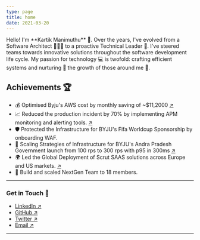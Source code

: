 ```yaml
---
type: page
title: home
date: 2021-03-20
---
```



<ProfileCard imageUrl={personalization.profilePicPublicPath}>
  Hello! I'm **Kartik Manimuthu** 👋. Over the years, I've evolved from a
  Software Architect 👨🏽‍💻 to a proactive Technical Leader 🚀. I've steered teams
  towards innovative solutions throughout the software development life cycle.
  My passion for technology 💻 is twofold: crafting efficient systems and
  nurturing 🌱 the growth of those around me 🌟.
</ProfileCard>

## Achievements 🏆

- 💰 Optimised Byju's AWS cost by monthly saving of ~$11,2000 [↗](https://aws.amazon.com/solutions/case-studies/byjus-case-study)
- 📈 Reduced the production incident by 70% by implementing APM monitoring and alerting tools. [↗](https://coralogix.com/case-studies/byjus/)
- 🛡️ Protected the Infrastructure for BYJU's Fifa Worldcup Sponsorship by onboarding WAF.
- 🚀 Scaling Strategies of Infrastructure for BYJU's Andra Pradesh Government launch from 100 rps to 300 rps with p95 in 300ms [↗](https://indiaeducationdiary.in/byjus-launches-one-of-its-largest-not-for-profit-initiatives-with-andhra-pradesh-government-impacting-31-lakh-students-and-2-lakh-teachers)
- 🌍 Led the Global Deployment of Scrut SAAS solutions across Europe and US markets. [↗](https://www.business-standard.com/article/companies/scrut-raises-3-mn-in-seed-funding-led-by-lightspeed-endiya-partners-122020300774_1.html)
- 👥 Build and scaled NextGen Team to 18 members.

---

### Get in Touch 🤝

- [LinkedIn ↗](https://www.linkedin.com/in/kartik-manimuthu)
- [GitHub ↗](https://github.com/kartikmanimuthu)
- [Twitter ↗](https://twitter.com/karthikmani345)
- [Email ↗](mailto:Karthikmani345@gmail.com)

---
